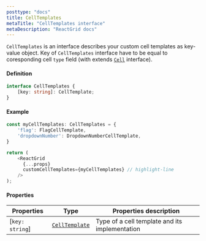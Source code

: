 ```yaml
---
posttype: "docs"
title: CellTemplates
metaTitle: "CellTemplates interface"
metaDescription: "ReactGrid docs"
---
```


`CellTemplates` is an interface describes your custom cell templates as key-value object. 
Key of `CellTemplates` interface have to be equal to coresponding cell `type` field (with extends [`Cell`](/docs/4.0/7-api/0-interfaces/4-cell/) interface).

#### Definition
```ts
interface CellTemplates {
    [key: string]: CellTemplate;
}
```

#### Example

```ts
const myCellTemplates: CellTemplates = {
    'flag': FlagCellTemplate,
    'dropdownNumber': DropdownNumberCellTemplate,
}

return (
    <ReactGrid
      {...props}
      customCellTemplates={myCellTemplates} // highlight-line
    />
);
```

#### Properties

| Properties        | Type                                                              | Properties description |
| -----------       | -------                                                           | -----------   |
| [`key: string`]   | [`CellTemplate`](/docs/4.0/7-api/0-interfaces/5-cell-template/)   | Type of a cell template and its implementation |


